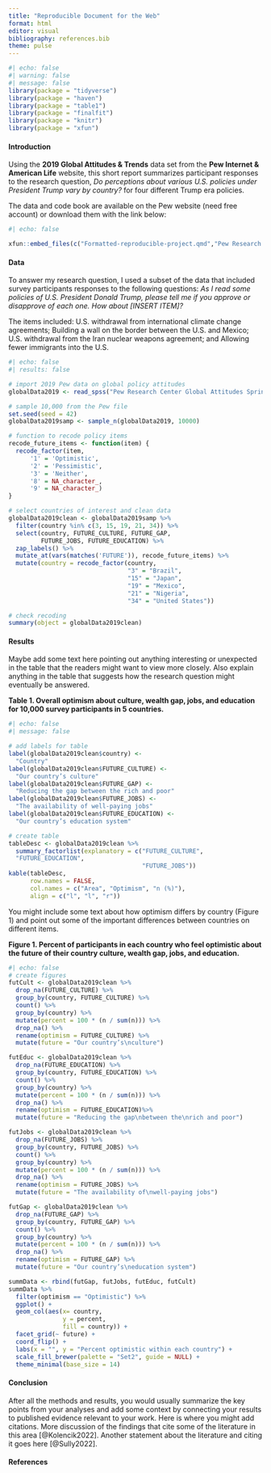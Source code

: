 ```yaml
---
title: "Reproducible Document for the Web"
format: html
editor: visual
bibliography: references.bib
theme: pulse
---
```


```r
#| echo: false
#| warning: false
#| message: false
library(package = "tidyverse")
library(package = "haven")
library(package = "table1")
library(package = "finalfit")
library(package = "knitr")
library(package = "xfun")
```

#### Introduction

Using the **2019 Global Attitudes & Trends** data set from the **Pew Internet & American Life** website, this short report summarizes participant responses to the research question, *Do perceptions about various U.S. policies under President Trump vary by country?* for four different Trump era policies.

The data and code book are available on the Pew website (need free account) or download them with the link below:

```r
#| echo: false

xfun::embed_files(c("Formatted-reproducible-project.qmd","Pew Research Center 2019 Global Attitudes Survey WEB .docx","Pew Research Center Global Attitudes Spring 2019 Dataset WEB.sav","references.bib"), text = "Download data, code, codebook, and text here.")

```

#### Data

To answer my research question, I used a subset of the data that included survey participants responses to the following questions: *As I read some policies of U.S. President Donald Trump, please tell me if you approve or disapprove of each one. How about \[INSERT ITEM\]?*

The items included: U.S. withdrawal from international climate change agreements; Building a wall on the border between the U.S. and Mexico; U.S. withdrawal from the Iran nuclear weapons agreement; and Allowing fewer immigrants into the U.S.

```r
#| echo: false
#| results: false

# import 2019 Pew data on global policy attitudes
globalData2019 <- read_spss("Pew Research Center Global Attitudes Spring 2019 Dataset WEB.sav")

# sample 10,000 from the Pew file
set.seed(seed = 42)
globalData2019samp <- sample_n(globalData2019, 10000)

# function to recode policy items
recode_future_items <- function(item) {
  recode_factor(item,
      '1' = 'Optimistic',
      '2' = 'Pessimistic',
      '3' = 'Neither',
      '8' = NA_character_,
      '9' = NA_character_)
}

# select countries of interest and clean data
globalData2019clean <- globalData2019samp %>%
  filter(country %in% c(3, 15, 19, 21, 34)) %>%
  select(country, FUTURE_CULTURE, FUTURE_GAP, 
         FUTURE_JOBS, FUTURE_EDUCATION) %>%
  zap_labels() %>%
  mutate_at(vars(matches('FUTURE')), recode_future_items) %>% 
  mutate(country = recode_factor(country, 
                                 "3" = "Brazil", 
                                 "15" = "Japan", 
                                 "19" = "Mexico", 
                                 "21" = "Nigeria", 
                                 "34" = "United States")) 

# check recoding
summary(object = globalData2019clean)
```

#### Results

Maybe add some text here pointing out anything interesting or unexpected in the table that the readers might want to view more closely. Also explain anything in the table that suggests how the research question might eventually be answered.

**Table 1. Overall optimism about culture, wealth gap, jobs, and education for 10,000 survey participants in 5 countries.**

```r
#| echo: false
#| message: false

# add labels for table
label(globalData2019clean$country) <- 
  "Country"
label(globalData2019clean$FUTURE_CULTURE) <- 
  "Our country’s culture"
label(globalData2019clean$FUTURE_GAP) <- 
  "Reducing the gap between the rich and poor"
label(globalData2019clean$FUTURE_JOBS) <- 
  "The availability of well-paying jobs"
label(globalData2019clean$FUTURE_EDUCATION) <- 
  "Our country’s education system"

# create table
tableDesc <- globalData2019clean %>% 
  summary_factorlist(explanatory = c("FUTURE_CULTURE",                                      "FUTURE_GAP", 
  "FUTURE_EDUCATION", 
                                     "FUTURE_JOBS"))
kable(tableDesc, 
      row.names = FALSE, 
      col.names = c("Area", "Optimism", "n (%)"), 
      align = c("l", "l", "r"))
```

You might include some text about how optimism differs by country (Figure 1) and point out some of the important differences between countries on different items.

**Figure 1. Percent of participants in each country who feel optimistic about the future of their country culture, wealth gap, jobs, and education.**

```r
#| echo: false
# create figures
futCult <- globalData2019clean %>%
  drop_na(FUTURE_CULTURE) %>%
  group_by(country, FUTURE_CULTURE) %>%
  count() %>%
  group_by(country) %>%
  mutate(percent = 100 * (n / sum(n))) %>% 
  drop_na() %>% 
  rename(optimism = FUTURE_CULTURE) %>% 
  mutate(future = "Our country’s\nculture")

futEduc <- globalData2019clean %>%
  drop_na(FUTURE_EDUCATION) %>%
  group_by(country, FUTURE_EDUCATION) %>%
  count() %>%
  group_by(country) %>%
  mutate(percent = 100 * (n / sum(n))) %>% 
  drop_na() %>% 
  rename(optimism = FUTURE_EDUCATION)%>% 
  mutate(future = "Reducing the gap\nbetween the\nrich and poor")

futJobs <- globalData2019clean %>%
  drop_na(FUTURE_JOBS) %>%
  group_by(country, FUTURE_JOBS) %>%
  count() %>%
  group_by(country) %>%
  mutate(percent = 100 * (n / sum(n))) %>% 
  drop_na() %>% 
  rename(optimism = FUTURE_JOBS) %>% 
  mutate(future = "The availability of\nwell-paying jobs")

futGap <- globalData2019clean %>%
  drop_na(FUTURE_GAP) %>%
  group_by(country, FUTURE_GAP) %>%
  count() %>%
  group_by(country) %>%
  mutate(percent = 100 * (n / sum(n))) %>% 
  drop_na() %>% 
  rename(optimism = FUTURE_GAP) %>% 
  mutate(future = "Our country’s\neducation system")

summData <- rbind(futGap, futJobs, futEduc, futCult)
summData %>% 
  filter(optimism == "Optimistic") %>% 
  ggplot() +
  geom_col(aes(x= country, 
               y = percent, 
               fill = country)) +
  facet_grid(~ future) +
  coord_flip() +
  labs(x = "", y = "Percent optimistic within each country") +
  scale_fill_brewer(palette = "Set2", guide = NULL) +
  theme_minimal(base_size = 14) 

```

#### Conclusion

After all the methods and results, you would usually summarize the key points from your analyses and add some context by connecting your results to published evidence relevant to your work. Here is where you might add citations. More discussion of the findings that cite some of the literature in this area [@Kolencik2022]. Another statement about the literature and citing it goes here [@Sully2022].

#### References
